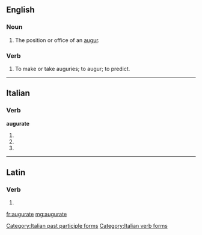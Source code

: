 ==English==

===Noun===
{{en-noun}}

# The position or office of an [[augur]].
#: {{rfquotek|Merivale}}

===Verb===
{{en-verb|augurat|ed}}

# To make or take auguries; to augur; to predict.
#: {{rfquotek|C. Middleton}}

{{Webster 1913}}

----

==Italian==

===Verb===
'''augurate'''

# {{conjugation of|augurare||2|p|pres|ind|lang=it}}
# {{conjugation of|augurare||2|p|imp|lang=it}}
# {{feminine plural of|augurato|lang=it}}

[[Category:Italian past participle forms]]
[[Category:Italian verb forms]]

----

==Latin==

===Verb===
{{la-verb-form|augurāte}}

# {{conjugation of|auguro|augurō|1|p|pres|act|imp|lang=la}}

[[fr:augurate]]
[[mg:augurate]]